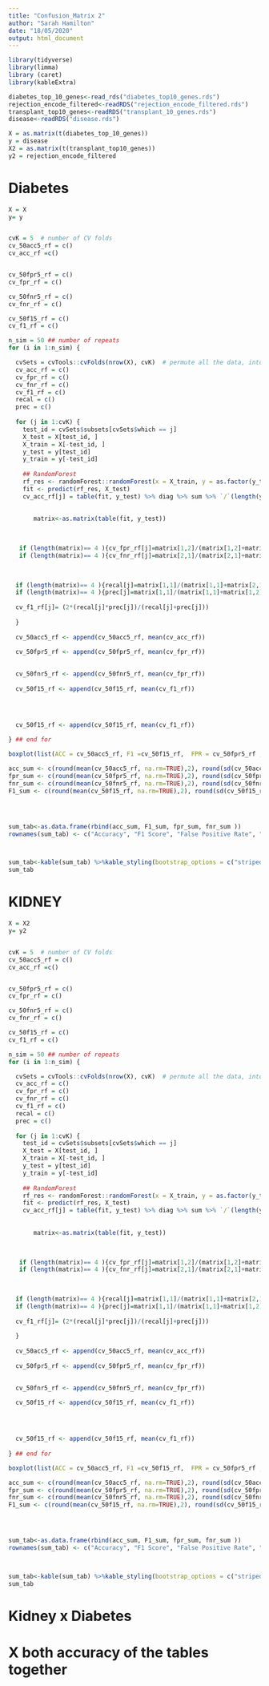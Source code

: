 ```yaml
---
title: "Confusion_Matrix 2"
author: "Sarah Hamilton"
date: "18/05/2020"
output: html_document
---
```


```r


library(tidyverse)
library(limma)
library (caret)
library(kableExtra)
```


```r
diabetes_top_10_genes<-read_rds("diabetes_top10_genes.rds")
rejection_encode_filtered<-readRDS("rejection_encode_filtered.rds")
transplant_top10_genes<-readRDS("transplant_10_genes.rds")
disease<-readRDS("disease.rds")

X = as.matrix(t(diabetes_top_10_genes))
y = disease
X2 = as.matrix(t(transplant_top10_genes))
y2 = rejection_encode_filtered
```



# Diabetes


```r

X = X
y= y


cvK = 5  # number of CV folds
cv_50acc5_rf = c()
cv_acc_rf =c()


cv_50fpr5_rf = c()
cv_fpr_rf = c()

cv_50fnr5_rf = c()
cv_fnr_rf = c()

cv_50f15_rf = c()
cv_f1_rf = c()
```


```r

n_sim = 50 ## number of repeats
for (i in 1:n_sim) {

  cvSets = cvTools::cvFolds(nrow(X), cvK)  # permute all the data, into 5 folds
  cv_acc_rf = c()
  cv_fpr_rf = c()
  cv_fnr_rf = c()
  cv_f1_rf = c()
  recal = c()
  prec = c()
  
  for (j in 1:cvK) {
    test_id = cvSets$subsets[cvSets$which == j]
    X_test = X[test_id, ]
    X_train = X[-test_id, ]
    y_test = y[test_id]
    y_train = y[-test_id]
    
    ## RandomForest
    rf_res <- randomForest::randomForest(x = X_train, y = as.factor(y_train))
    fit <- predict(rf_res, X_test)
    cv_acc_rf[j] = table(fit, y_test) %>% diag %>% sum %>% `/`(length(y_test))
    
    
       matrix<-as.matrix(table(fit, y_test))

   
   
   if (length(matrix)== 4 ){cv_fpr_rf[j]=matrix[1,2]/(matrix[1,2]+matrix[2,2])}
   if (length(matrix)== 4 ){cv_fnr_rf[j]=matrix[2,1]/(matrix[2,1]+matrix[1,1])}

     
  
  if (length(matrix)== 4 ){recal[j]=matrix[1,1]/(matrix[1,1]+matrix[2,1])}       
  if (length(matrix)== 4 ){prec[j]=matrix[1,1]/(matrix[1,1]+matrix[1,2])} 
  
  cv_f1_rf[j]= (2*(recal[j]*prec[j])/(recal[j]+prec[j]))     
      
  }
  
  cv_50acc5_rf <- append(cv_50acc5_rf, mean(cv_acc_rf))
  
  cv_50fpr5_rf <- append(cv_50fpr5_rf, mean(cv_fpr_rf))
  

  cv_50fnr5_rf <- append(cv_50fnr5_rf, mean(cv_fpr_rf))
  
  cv_50f15_rf <- append(cv_50f15_rf, mean(cv_f1_rf))



  
  cv_50f15_rf <- append(cv_50f15_rf, mean(cv_f1_rf))
  
} ## end for


```


```r
boxplot(list(ACC = cv_50acc5_rf, F1 =cv_50f15_rf,  FPR = cv_50fpr5_rf ,FNR = cv_50fnr5_rf))

```


```r

acc_sum <- c(round(mean(cv_50acc5_rf, na.rm=TRUE),2), round(sd(cv_50acc5_rf, na.rm=TRUE),2))
fpr_sum <- c(round(mean(cv_50fpr5_rf, na.rm=TRUE),2), round(sd(cv_50fpr5_rf, na.rm=TRUE),2))
fnr_sum <- c(round(mean(cv_50fnr5_rf, na.rm=TRUE),2), round(sd(cv_50fnr5_rf, na.rm=TRUE),2))
F1_sum <- c(round(mean(cv_50f15_rf, na.rm=TRUE),2), round(sd(cv_50f15_rf, na.rm=TRUE),2))




sum_tab<-as.data.frame(rbind(acc_sum, F1_sum, fpr_sum, fnr_sum ))
rownames(sum_tab) <- c("Accuracy", "F1 Score", "False Positive Rate", "False Negative Rate")



sum_tab<-kable(sum_tab) %>%kable_styling(bootstrap_options = c("striped", "hover")) 
sum_tab

```



# KIDNEY


```r
X = X2
y= y2


cvK = 5  # number of CV folds
cv_50acc5_rf = c()
cv_acc_rf =c()


cv_50fpr5_rf = c()
cv_fpr_rf = c()

cv_50fnr5_rf = c()
cv_fnr_rf = c()

cv_50f15_rf = c()
cv_f1_rf = c()
```

```r

n_sim = 50 ## number of repeats
for (i in 1:n_sim) {

  cvSets = cvTools::cvFolds(nrow(X), cvK)  # permute all the data, into 5 folds
  cv_acc_rf = c()
  cv_fpr_rf = c()
  cv_fnr_rf = c()
  cv_f1_rf = c()
  recal = c()
  prec = c()
  
  for (j in 1:cvK) {
    test_id = cvSets$subsets[cvSets$which == j]
    X_test = X[test_id, ]
    X_train = X[-test_id, ]
    y_test = y[test_id]
    y_train = y[-test_id]
    
    ## RandomForest
    rf_res <- randomForest::randomForest(x = X_train, y = as.factor(y_train))
    fit <- predict(rf_res, X_test)
    cv_acc_rf[j] = table(fit, y_test) %>% diag %>% sum %>% `/`(length(y_test))
    
    
       matrix<-as.matrix(table(fit, y_test))

   
   
   if (length(matrix)== 4 ){cv_fpr_rf[j]=matrix[1,2]/(matrix[1,2]+matrix[2,2])}
   if (length(matrix)== 4 ){cv_fnr_rf[j]=matrix[2,1]/(matrix[2,1]+matrix[1,1])}

     
  
  if (length(matrix)== 4 ){recal[j]=matrix[1,1]/(matrix[1,1]+matrix[2,1])}       
  if (length(matrix)== 4 ){prec[j]=matrix[1,1]/(matrix[1,1]+matrix[1,2])} 
  
  cv_f1_rf[j]= (2*(recal[j]*prec[j])/(recal[j]+prec[j]))     
      
  }
  
  cv_50acc5_rf <- append(cv_50acc5_rf, mean(cv_acc_rf))
  
  cv_50fpr5_rf <- append(cv_50fpr5_rf, mean(cv_fpr_rf))
  

  cv_50fnr5_rf <- append(cv_50fnr5_rf, mean(cv_fpr_rf))
  
  cv_50f15_rf <- append(cv_50f15_rf, mean(cv_f1_rf))



  
  cv_50f15_rf <- append(cv_50f15_rf, mean(cv_f1_rf))
  
} ## end for


```


```r
boxplot(list(ACC = cv_50acc5_rf, F1 =cv_50f15_rf,  FPR = cv_50fpr5_rf ,FNR = cv_50fnr5_rf))

```


```r

acc_sum <- c(round(mean(cv_50acc5_rf, na.rm=TRUE),2), round(sd(cv_50acc5_rf, na.rm=TRUE),2))
fpr_sum <- c(round(mean(cv_50fpr5_rf, na.rm=TRUE),2), round(sd(cv_50fpr5_rf, na.rm=TRUE),2))
fnr_sum <- c(round(mean(cv_50fnr5_rf, na.rm=TRUE),2), round(sd(cv_50fnr5_rf, na.rm=TRUE),2))
F1_sum <- c(round(mean(cv_50f15_rf, na.rm=TRUE),2), round(sd(cv_50f15_rf, na.rm=TRUE),2))




sum_tab<-as.data.frame(rbind(acc_sum, F1_sum, fpr_sum, fnr_sum ))
rownames(sum_tab) <- c("Accuracy", "F1 Score", "False Positive Rate", "False Negative Rate")



sum_tab<-kable(sum_tab) %>%kable_styling(bootstrap_options = c("striped", "hover")) 
sum_tab

```




# Kidney x Diabetes 

# X both accuracy of the tables together

